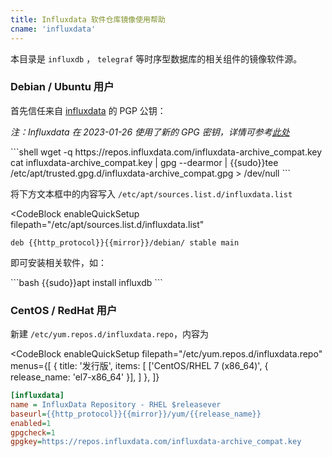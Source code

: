 ```yaml
---
title: Influxdata 软件仓库镜像使用帮助
cname: 'influxdata'
---
```


本目录是 `influxdb` ， `telegraf` 等时序型数据库的相关组件的镜像软件源。

### Debian / Ubuntu 用户

首先信任来自 [influxdata](https://docs.influxdata.com/telegraf/v1.18/introduction/installation/) 的 PGP 公钥：

_注：Influxdata 在 2023-01-26 使用了新的 GPG 密钥，详情可参考[此处](https://www.influxdata.com/blog/linux-package-signing-key-rotation/)_

<CodeBlock>
```shell
wget -q https://repos.influxdata.com/influxdata-archive_compat.key
cat influxdata-archive_compat.key | gpg --dearmor | {{sudo}}tee /etc/apt/trusted.gpg.d/influxdata-archive_compat.gpg > /dev/null
```
</CodeBlock>

将下方文本框中的内容写入 `/etc/apt/sources.list.d/influxdata.list`

<CodeBlock
  enableQuickSetup
  filepath="/etc/apt/sources.list.d/influxdata.list"
>

```properties
deb {{http_protocol}}{{mirror}}/debian/ stable main
```

</CodeBlock>


即可安装相关软件，如：

<CodeBlock>
```bash
{{sudo}}apt install influxdb
```
</CodeBlock>

### CentOS / RedHat 用户

新建 `/etc/yum.repos.d/influxdata.repo`，内容为

<CodeBlock
  enableQuickSetup
  filepath="/etc/yum.repos.d/influxdata.repo"
  menus={[
    {
      title: '发行版',
      items: [
        ['CentOS/RHEL 7 (x86_64)', { release_name: 'el7-x86_64' }],
      ]
    },
  ]}
>

```ini
[influxdata]
name = InfluxData Repository - RHEL $releasever
baseurl={{http_protocol}}{{mirror}}/yum/{{release_name}}
enabled=1
gpgcheck=1
gpgkey=https://repos.influxdata.com/influxdata-archive_compat.key
```

</CodeBlock>

